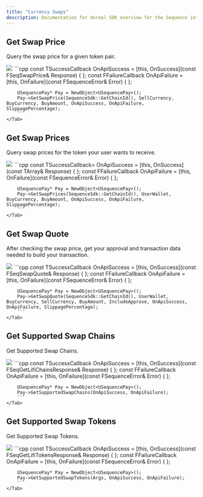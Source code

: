 ---
title: "Currency Swaps"
description: Documentation for Unreal SDK overview for the Sequence infrastructure stack for web3 gaming.
---

## Get Swap Price

Query the swap price for a given token pair.

<Tabs>
    <Tab title="Blueprint">
        <Frame>
            <img src="/images/unreal/get_swap_price.png" />
        </Frame>
    </Tab>
    <Tab title="C++">
        ```cpp
        const TSuccessCallback<FSeqSwapPrice> OnApiSuccess = [this, OnSuccess](const FSeqSwapPrice& Response) { };
        const FFailureCallback OnApiFailure = [this, OnFailure](const FSequenceError& Error) { };

        USequencePay* Pay = NewObject<USequencePay>();
        Pay->GetSwapPrice(SequenceSdk::GetChainId(), SellCurrency, BuyCurrency, BuyAmount, OnApiSuccess, OnApiFailure, SlippagePercentage);
        ```
    </Tab>
</Tabs>

## Get Swap Prices

Query swap prices for the token your user wants to receive.

<Tabs>
    <Tab title="Blueprint">
        <Frame>
            <img src="/images/unreal/get_swap_prices.png" />
        </Frame>
    </Tab>
    <Tab title="C++">
        ```cpp
        const TSuccessCallback<TArray<FSeqSwapPrice>> OnApiSuccess = [this, OnSuccess](const TArray<FSeqSwapPrice>& Response) { };
        const FFailureCallback OnApiFailure = [this, OnFailure](const FSequenceError& Error) { };

        USequencePay* Pay = NewObject<USequencePay>();
        Pay->GetSwapPrices(SequenceSdk::GetChainId(), UserWallet, BuyCurrency, BuyAmount, OnApiSuccess, OnApiFailure, SlippagePercentage);
        ```
    </Tab>
</Tabs>

## Get Swap Quote

After checking the swap price, get your approval and transaction data needed to build your transaction.

<Tabs>
    <Tab title="Blueprint">
        <Frame>
            <img src="/images/unreal/get_swap_quote.png" />
        </Frame>
    </Tab>
    <Tab title="C++">
        ```cpp
        const TSuccessCallback<FSeqSwapQuote> OnApiSuccess = [this, OnSuccess](const FSeqSwapQuote& Response) { };
        const FFailureCallback OnApiFailure = [this, OnFailure](const FSequenceError& Error) { };

        USequencePay* Pay = NewObject<USequencePay>();
        Pay->GetSwapQuote(SequenceSdk::GetChainId(), UserWallet, BuyCurrency, SellCurrency, BuyAmount, IncludeApprove, OnApiSuccess, OnApiFailure, SlippagePercentage);
        ```
    </Tab>
</Tabs>

## Get Supported Swap Chains

Get Supported Swap Chains.

<Tabs>
    <Tab title="Blueprint">
        <Frame>
            <img src="/images/unreal/supported_swap_chains.png" />
        </Frame>
    </Tab>
    <Tab title="C++">
        ```cpp
        const TSuccessCallback<FSeqGetLifiChainsResponse> OnApiSuccess = [this, OnSuccess](const FSeqGetLifiChainsResponse& Response) { };
        const FFailureCallback OnApiFailure = [this, OnFailure](const FSequenceError& Error) { };

        USequencePay* Pay = NewObject<USequencePay>();
        Pay->GetSupportedSwapChains(OnApiSuccess, OnApiFailure);
        ```
    </Tab>
</Tabs>

## Get Supported Swap Tokens

Get Supported Swap Tokens.

<Tabs>
    <Tab title="Blueprint">
        <Frame>
            <img src="/images/unreal/supported_swap_tokens.png" />
        </Frame>
    </Tab>
    <Tab title="C++">
        ```cpp
        const TSuccessCallback<FSeqGetLifiTokensResponse> OnApiSuccess = [this, OnSuccess](const FSeqGetLifiTokensResponse& Response) { };
        const FFailureCallback OnApiFailure = [this, OnFailure](const FSequenceError& Error) { };

        USequencePay* Pay = NewObject<USequencePay>();
        Pay->GetSupportedSwapTokens(Args, OnApiSuccess, OnApiFailure);
        ```
    </Tab>
</Tabs>
